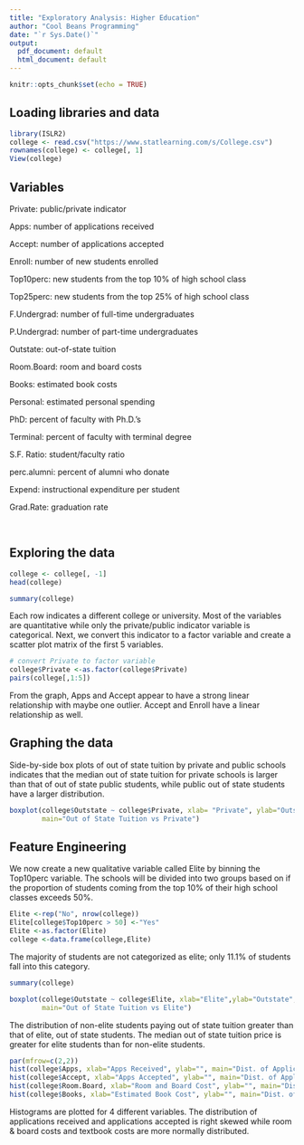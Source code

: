 ```yaml
---
title: "Exploratory Analysis: Higher Education"
author: "Cool Beans Programming"
date: "`r Sys.Date()`"
output:
  pdf_document: default
  html_document: default
---
```


```r
knitr::opts_chunk$set(echo = TRUE)
```


## Loading libraries and data

```r
library(ISLR2)
college <- read.csv("https://www.statlearning.com/s/College.csv")
rownames(college) <- college[, 1]
View(college)
```


## Variables 

Private: public/private indicator

Apps: number of applications received

Accept: number of applications accepted

Enroll: number of new students enrolled

Top10perc: new students from the top 10% of high school class

Top25perc: new students from the top 25% of high school class

F.Undergrad: number of full-time undergraduates

P.Undergrad: number of part-time undergraduates

Outstate: out-of-state tuition

Room.Board: room and board costs

Books: estimated book costs

Personal: estimated personal spending

PhD: percent of faculty with Ph.D.'s

Terminal: percent of faculty with terminal degree

S.F. Ratio: student/faculty ratio

perc.alumni: percent of alumni who donate

Expend: instructional expenditure per student

Grad.Rate: graduation rate 

&nbsp;

## Exploring the data

```r
college <- college[, -1]
head(college)
```


```r
summary(college)
```

Each row indicates a different college or university. Most of the variables are quantitative while only the private/public indicator variable is categorical. Next, we convert this indicator to a factor variable and create a scatter plot matrix of the first 5 variables. 

```r
# convert Private to factor variable 
college$Private <-as.factor(college$Private)
pairs(college[,1:5])
```
From the graph, Apps and Accept appear to have a strong linear relationship with maybe one outlier. Accept and Enroll have a linear relationship as well. 






## Graphing the data

Side-by-side box plots of out of state tuition by private and public schools indicates that the median out of state tuition for private schools is larger than that of out of state public students, while public out of state students have a larger distribution. 


```r
boxplot(college$Outstate ~ college$Private, xlab= "Private", ylab="Outstate", 
        main="Out of State Tuition vs Private")
```
## Feature Engineering 

We now create a new qualitative variable called Elite by binning the Top10perc variable. The schools will be divided into two groups based on if the proportion of students coming from the top 10% of their high school classes exceeds 50%. 

```r
Elite <-rep("No", nrow(college))
Elite[college$Top10perc > 50] <-"Yes"
Elite <-as.factor(Elite)
college <-data.frame(college,Elite)
```

The majority of students are not categorized as elite; only 11.1% of students fall into this category. 

```r
summary(college)
``` 

```r
boxplot(college$Outstate ~ college$Elite, xlab="Elite",ylab="Outstate", 
        main="Out of State Tuition vs Elite")
```
The distribution of non-elite students paying out of state tuition greater than that of elite, out of state students. The median out of state tuition price is greater for elite students than for non-elite students. 

```r
par(mfrow=c(2,2))
hist(college$Apps, xlab="Apps Received", ylab="", main="Dist. of Applications Received")
hist(college$Accept, xlab="Apps Accepted", ylab="", main="Dist. of Applications Accepted")
hist(college$Room.Board, xlab="Room and Board Cost", ylab="", main="Dist. of Room & Board Costs")
hist(college$Books, xlab="Estimated Book Cost", ylab="", main="Dist. of Textbook Costs")
```

Histograms are plotted for 4 different variables. The distribution of applications received and applications accepted is right skewed while room & board costs and textbook costs are more normally distributed. 
